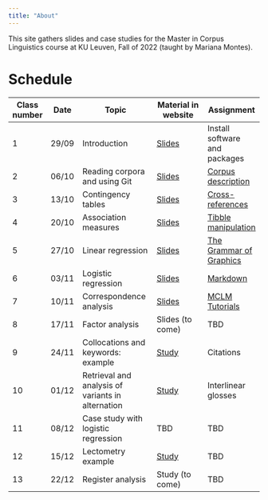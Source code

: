 ```yaml
---
title: "About"
---
```


This site gathers slides and case studies for the Master in Corpus Linguistics course at KU Leuven, Fall of 2022 (taught by Mariana Montes).

# Schedule

Class number | Date | Topic | Material in website | Assignment
---- | -------- | -------------------- | -------------------- | -------
1 | 29/09 | Introduction | [Slides](slides/index.qmd#introduction) | Install software and packages
2 | 06/10 | Reading corpora and using Git | [Slides](slides/index.qmd#read-corpora) | [Corpus description](https://mclm2022.github.io/git/assignment.html)
3 | 13/10 | Contingency tables | [Slides](slides/index.qmd#contingency-tables) | [Cross-references](https://mclm2022.github.io/quarto/crossref.html)
4 | 20/10 | Association measures | [Slides](slides/index.qmd#association-measures) | [Tibble manipulation](https://mclm2022.github.io/tidyverse/tibbles.html)
5 | 27/10 | Linear regression | [Slides](slides/index.qmd#linear-regression) | [The Grammar of Graphics](https://mclm2022.github.io/tidyverse/ggplot.html)
6 | 03/11 | Logistic regression | [Slides](slides/index.qmd#logistic-regression) | [Markdown](https://mclm2022.github.io/quarto/markdown.html)
7 | 10/11 | Correspondence analysis | [Slides](slides/index.qmd#correspondence-analysis) | [MCLM Tutorials](https://github.com/masterclm/mclmtutorials)
8 | 17/11 | Factor analysis | Slides (to come) | TBD
9 | 24/11 | Collocations and keywords: example | [Study](studies/base.qmd) | Citations
10 | 01/12 | Retrieval and analysis of variants in alternation | [Study](studies/genitive-alternation-retrieval.qmd) | Interlinear glosses
11 | 08/12 | Case study with logistic regression | TBD | TBD
12 | 15/12 | Lectometry example | [Study](studies/ca-trump-clinton.qmd) | TBD
13 | 22/12 | Register analysis | Study (to come) | TBD

